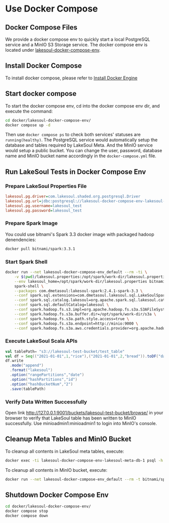 # Use Docker Compose

<!--
SPDX-FileCopyrightText: 2023 LakeSoul Contributors

SPDX-License-Identifier: Apache-2.0
-->

## Docker Compose Files
We provide a docker compose env to quickly start a local PostgreSQL service and a MinIO S3 Storage service. The docker compose env is located under [lakesoul-docker-compose-env](https://github.com/lakesoul-io/LakeSoul/tree/main/docker/lakesoul-docker-compose-env).

## Install Docker Compose
To install docker compose, please refer to [Install Docker Engine](https://docs.docker.com/engine/install/)

## Start docker compose
To start the docker compose env, cd into the docker compose env dir, and execute the command:
```bash
cd docker/lakesoul-docker-compose-env/
docker compose up -d
```
Then use `docker compose ps` to check both services' statuses are `running(healthy)`. The PostgreSQL service would automatically setup the database and tables required by LakeSoul Meta. And the MinIO service would setup a public bucket. You can change the user, password, database name and MinIO bucket name accordingly in the `docker-compose.yml` file.

## Run LakeSoul Tests in Docker Compose Env
### Prepare LakeSoul Properties File
```ini title="lakesoul.properties"
lakesoul.pg.driver=com.lakesoul.shaded.org.postgresql.Driver
lakesoul.pg.url=jdbc:postgresql://lakesoul-docker-compose-env-lakesoul-meta-db-1:5432/lakesoul_test?stringtype=unspecified
lakesoul.pg.username=lakesoul_test
lakesoul.pg.password=lakesoul_test
```
### Prepare Spark Image
You could use bitnami's Spark 3.3 docker image with packaged hadoop denendencies:
```bash
docker pull bitnami/spark:3.3.1
```

### Start Spark Shell
```bash
docker run --net lakesoul-docker-compose-env_default --rm -ti \
    -v $(pwd)/lakesoul.properties:/opt/spark/work-dir/lakesoul.properties \
    --env lakesoul_home=/opt/spark/work-dir/lakesoul.properties bitnami/spark:3.3.1 \
    spark-shell \
    --packages com.dmetasoul:lakesoul-spark:2.4.1-spark-3.3 \
    --conf spark.sql.extensions=com.dmetasoul.lakesoul.sql.LakeSoulSparkSessionExtension \
    --conf spark.sql.catalog.lakesoul=org.apache.spark.sql.lakesoul.catalog.LakeSoulCatalog \
    --conf spark.sql.defaultCatalog=lakesoul \
    --conf spark.hadoop.fs.s3.impl=org.apache.hadoop.fs.s3a.S3AFileSystem \
    --conf spark.hadoop.fs.s3a.buffer.dir=/opt/spark/work-dir/s3a \
    --conf spark.hadoop.fs.s3a.path.style.access=true \
    --conf spark.hadoop.fs.s3a.endpoint=http://minio:9000 \
    --conf spark.hadoop.fs.s3a.aws.credentials.provider=org.apache.hadoop.fs.s3a.AnonymousAWSCredentialsProvider
```

### Execute LakeSoul Scala APIs
```scala
val tablePath= "s3://lakesoul-test-bucket/test_table"
val df = Seq(("2021-01-01",1,"rice"),("2021-01-01",2,"bread")).toDF("date","id","name")
df.write
  .mode("append")
  .format("lakesoul")
  .option("rangePartitions","date")
  .option("hashPartitions","id")
  .option("hashBucketNum","2")
  .save(tablePath)
```

### Verify Data Written Successfully
Open link http://127.0.0.1:9001/buckets/lakesoul-test-bucket/browse/ in your browser to verify that LakeSoul table has been written to MinIO successfully.
Use minioadmin1:minioadmin1 to login into MinIO's console.

## Cleanup Meta Tables and MinIO Bucket
To cleanup all contents in LakeSoul meta tables, execute:
```bash
docker exec -ti lakesoul-docker-compose-env-lakesoul-meta-db-1 psql -h localhost -U lakesoul_test -d lakesoul_test -f /meta_cleanup.sql
```
To cleanup all contents in MinIO bucket, execute:
```bash
docker run --net lakesoul-docker-compose-env_default --rm -t bitnami/spark:3.3.1 aws --no-sign-request --endpoint-url http://minio:9000 s3 rm --recursive s3://lakesoul-test-bucket/
```

## Shutdown Docker Compose Env
```bash
cd docker/lakesoul-docker-compose-env/
docker compose stop
docker compose down
```